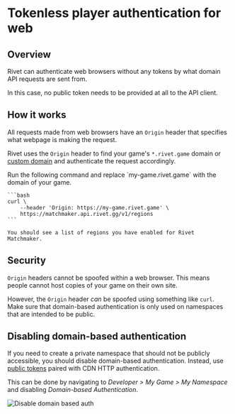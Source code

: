 
# Tokenless player authentication for web

## Overview

Rivet can authenticate web browsers without any tokens by what domain API requests are sent from.

In this case, no public token needs to be provided at all to the API client.

## How it works

All requests made from web browsers have an `Origin` header that specifies what webpage is making the request.

Rivet uses the `Origin` header to find your game's `*.rivet.game` domain or [custom domain](/cdn/concepts/custom-domains) and authenticate the request accordingly.

<Accordion title="Try it yourself">
    Run the following command and replace `my-game.rivet.game` with the domain of your game.

    ```bash
    curl \
        --header 'Origin: https://my-game.rivet.game' \
        https://matchmaker.api.rivet.gg/v1/regions
    ```

    You should see a list of regions you have enabled for Rivet Matchmaker.

</Accordion>

## Security

`Origin` headers cannot be spoofed within a web browser. This means people cannot host copies of your game on their own site.

However, the `Origin` header _can_ be spoofed using something like `curl`. Make sure that domain-based authentication is only used on namespaces that are intended to be public.

## Disabling domain-based authentication

If you need to create a private namespace that should not be publicly accessible, you should disable domain-based authentication. Instead, use [public tokens](/docs/general/concepts/handling-game-tokens#public-namespace-tokens) paired with CDN HTTP authentication.

This can be done by navigating to _Developer > My Game > My Namespace_ and disabling _Domain-based Authentication_.

<Image src={imgDisableDomainBaseAuth} alt='Disable domain based auth' />
